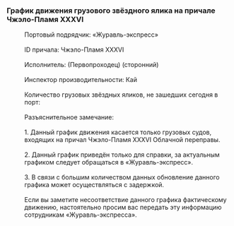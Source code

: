 ===График движения грузового звёздного ялика на причале Чжэло-Пламя XXXVI===
:Портовый подрядчик: «Журавль-экспресс»
:<br />ID причала: Чжэло-Пламя XXXVI
:<br />Исполнитель: (Первопроходец) (сторонний)
:<br />Инспектор производительности: Кай
:<br />Количество грузовых звёздных яликов, не зашедших сегодня в порт: {{Цвет|Выделенный|(0/1/2/3/4)}}
:<br />Разъяснительное замечание:
:<br />1. Данный график движения касается только грузовых судов, входящих на причал Чжэло-Пламя XXXVI Облачной переправы.
:<br />2. Данный график приведён только для справки, за актуальным графиком следует обращаться в «Журавль-экспресс».
:<br />3. В связи с большим количеством данных обновление данного графика может осуществляться с задержкой.
:<br />Если вы заметите несоответствие данного графика фактическому движению, настоятельно просим вас передать эту информацию сотрудникам «Журавль-экспресса».
